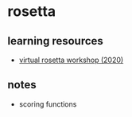# rosetta

## learning resources
- [virtual rosetta workshop (2020)](https://structbio.vanderbilt.edu/workshops/rosetta_aug2020/materials/index.php)

## notes
- <Link to="./scoring">scoring functions</Link>